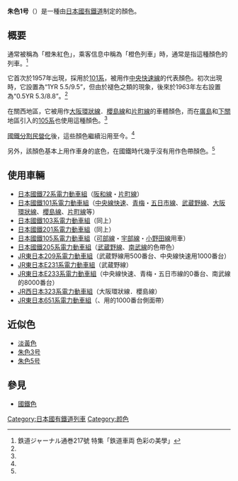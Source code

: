 {{Infobox color
|title=朱色1号
|textcolor=white
|source={{lang|ja|鉄道ジャーナル通巻217号 特集「鉄道車両 色彩の美学」}}
|note=常用顏色名稱「橙朱紅色」
|mod=hex
|C16543
}}
{{Infobox color
|title=當初的朱色1号
|textcolor=white
|source={{lang|ja|鉄道ジャーナル通巻217号 特集「鉄道車両 色彩の美学」}}
|note=
|mod=hex
|CA6840
}}
'''朱色1号'''（{{lang-ja|朱色1号}}）是一種由[[日本國有鐵道|日本國有鐵道]]制定的顏色。

==概要==
通常被稱為「橙朱紅色」，乘客信息中稱為「橙色列車」時，通常是指這種顏色的列車。<ref name=":0">鉄道ジャーナル通巻217號 特集「鉄道車両 色彩の美學」</ref>

它首次於1957年出現，採用於[[日本國鐵101系電力動車組|101系]]，被用作[[中央快速線|中央快速線]]的代表顏色。初次出現時，它設置為“1YR 5.5/9.5”，但由於褪色之類的現象，後來於1963年左右設置為“0.5YR 5.3/8.8”。<ref name=":0" />

在關西地區，它被用作[[大阪環狀線|大阪環狀線]]．[[櫻島線|櫻島線]]和[[片町線|片町線]]的車體顏色，而在[[廣島|廣島]]和[[下關|下關]]地區引入的[[日本國鐵105系電力動車組|105系]]也使用這種顏色。<ref name=":0" />

[[國鐵分割民營化|國鐵分割民營化]]後，這些顏色繼續沿用至今。<ref name=":0" />

另外，該顏色基本上用作車身的底色，在國鐵時代幾乎沒有用作色帶顏色。<ref name=":0" />
== 使用車輛 ==
* [[日本國鐵72系電力動車組|日本國鐵72系電力動車組]]（[[阪和線|阪和線]]・[[片町線|片町線]]）
* [[日本國鐵101系電力動車組|日本國鐵101系電力動車組]]（[[中央線快速|中央線快速]]、[[青梅線|青梅]]・[[五日市線|五日市線]]、[[武蔵野線|武蔵野線]]、[[大阪環狀線|大阪環狀線]]、[[櫻島線|櫻島線]]、[[片町線|片町線]]等）
* [[日本國鐵103系電力動車組|日本國鐵103系電力動車組]]（同上）
* [[日本國鐵201系電力動車組|日本國鐵201系電力動車組]]（同上）
* [[日本國鐵105系電力動車組|日本國鐵105系電力動車組]]（[[可部線|可部線]]・[[宇部線|宇部線]]・[[小野田線|小野田線]]用車）
* [[日本國鐵205系電力動車組|日本國鐵205系電力動車組]]（[[武蔵野線|武蔵野線]]、[[南武線|南武線]]的色帶色）
* [[JR東日本209系電力動車組|JR東日本209系電力動車組]]（武蔵野線用500番台、中央線快速用1000番台）
* [[JR東日本E231系電力動車組|JR東日本E231系電力動車組]]（武蔵野線）
* [[JR東日本E233系電力動車組|JR東日本E233系電力動車組]]（中央線快速、青梅・五日市線的0番台、南武線的8000番台）
* [[JR西日本323系電力動車組|JR西日本323系電力動車組]]（大阪環狀線．櫻島線）
* [[JR東日本651系電力動車組|JR東日本651系電力動車組]]（{{link-ja|草津 (列車)|草津 (列車)|草津}}、{{link-ja|赤城 (列車)|あかぎ (列車)|赤城}}用的1000番台側面帶）
== 近似色 ==
* [[淡黃色|淡黃色]]
* [[朱色3号|朱色3号]]
* [[朱色5号|朱色5号]]
==參見==
* [[國鐵色|國鐵色]]
{{國鐵色}}

{{Rail-stub}}
{{Color-stub}}
[[Category:日本國有鐵道列車|Category:日本國有鐵道列車]]
[[Category:颜色|Category:颜色]]